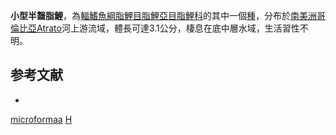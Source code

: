 {{Speciesbox 
| taxon = Hemibrycon microformaa
| status = NE
| status_system = IUCN3.1
| authority = [[Román-Valencia|Román-Valencia]] & [[Ruiz-C.|Ruiz-C.]], 2007
| synonyms = 
}}
'''小型半齧脂鯉'''，為[[輻鰭魚綱|輻鰭魚綱]][[脂鯉目|脂鯉目]][[脂鯉亞目|脂鯉亞目]][[脂鯉科|脂鯉科]]的其中一個[[種|種]]，分布於[[南美洲|南美洲]][[哥倫比亞|哥倫比亞]]Atrato河上游流域，體長可達3.1公分，棲息在底中層水域，生活習性不明。

==参考文献==
{{refbegin}}
*{{FishBase_species|genus=Hemibrycon|species=microformaa|year=2014|month=1}}
{{refend}}

{{Taxonbar|from=Q5517113}}

[[Category:半齧脂鯉屬|microformaa]]
[[Category:2007年描述的鱼类|H]]

{{魚類小作品}}
